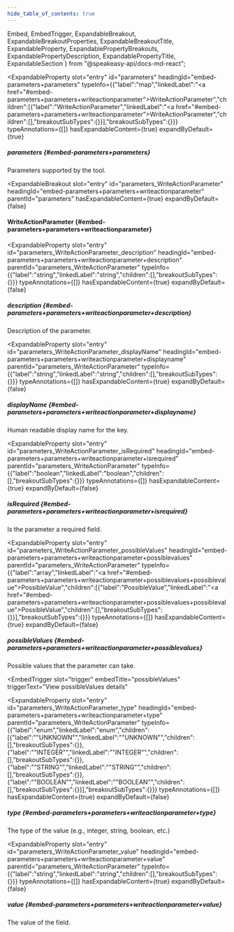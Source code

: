 ```yaml
---
hide_table_of_contents: true
---
```

  Embed,
  EmbedTrigger,
  ExpandableBreakout,
  ExpandableBreakoutProperties,
  ExpandableBreakoutTitle,
  ExpandableProperty,
  ExpandablePropertyBreakouts,
  ExpandablePropertyDescription,
  ExpandablePropertyTitle,
  ExpandableSection
} from "@speakeasy-api/docs-md-react";

<ExpandableSection>

<ExpandableProperty
  slot="entry"
  id="parameters"
  headingId="embed-parameters+parameters"
  typeInfo={{"label":"map","linkedLabel":"<a href=\"#embed-parameters+parameters+writeactionparameter\">WriteActionParameter</a>","children":[{"label":"WriteActionParameter","linkedLabel":"<a href=\"#embed-parameters+parameters+writeactionparameter\">WriteActionParameter</a>","children":[],"breakoutSubTypes":{}}],"breakoutSubTypes":{}}}
  typeAnnotations={[]}
  hasExpandableContent={true}
  expandByDefault={true}
>

<ExpandablePropertyTitle slot="title">

##### parameters \{#embed-parameters+parameters\}

</ExpandablePropertyTitle>

<ExpandablePropertyDescription slot="description">

Parameters supported by the tool.

</ExpandablePropertyDescription>

<ExpandablePropertyBreakouts slot="breakouts">

<ExpandableBreakout
  slot="entry"
  id="parameters_WriteActionParameter"
  headingId="embed-parameters+parameters+writeactionparameter"
  parentId="parameters"
  hasExpandableContent={true}
  expandByDefault={false}
>

<ExpandableBreakoutTitle slot="title">

#### WriteActionParameter \{#embed-parameters+parameters+writeactionparameter\}

</ExpandableBreakoutTitle>

<ExpandableBreakoutProperties slot="properties">

<ExpandableProperty
  slot="entry"
  id="parameters_WriteActionParameter_description"
  headingId="embed-parameters+parameters+writeactionparameter+description"
  parentId="parameters_WriteActionParameter"
  typeInfo={{"label":"string","linkedLabel":"string","children":[],"breakoutSubTypes":{}}}
  typeAnnotations={[]}
  hasExpandableContent={true}
  expandByDefault={false}
>

<ExpandablePropertyTitle slot="title">

##### description \{#embed-parameters+parameters+writeactionparameter+description\}

</ExpandablePropertyTitle>

<ExpandablePropertyDescription slot="description">

Description of the parameter.

</ExpandablePropertyDescription>

</ExpandableProperty>

<ExpandableProperty
  slot="entry"
  id="parameters_WriteActionParameter_displayName"
  headingId="embed-parameters+parameters+writeactionparameter+displayname"
  parentId="parameters_WriteActionParameter"
  typeInfo={{"label":"string","linkedLabel":"string","children":[],"breakoutSubTypes":{}}}
  typeAnnotations={[]}
  hasExpandableContent={true}
  expandByDefault={false}
>

<ExpandablePropertyTitle slot="title">

##### displayName \{#embed-parameters+parameters+writeactionparameter+displayname\}

</ExpandablePropertyTitle>

<ExpandablePropertyDescription slot="description">

Human readable display name for the key.

</ExpandablePropertyDescription>

</ExpandableProperty>

<ExpandableProperty
  slot="entry"
  id="parameters_WriteActionParameter_isRequired"
  headingId="embed-parameters+parameters+writeactionparameter+isrequired"
  parentId="parameters_WriteActionParameter"
  typeInfo={{"label":"boolean","linkedLabel":"boolean","children":[],"breakoutSubTypes":{}}}
  typeAnnotations={[]}
  hasExpandableContent={true}
  expandByDefault={false}
>

<ExpandablePropertyTitle slot="title">

##### isRequired \{#embed-parameters+parameters+writeactionparameter+isrequired\}

</ExpandablePropertyTitle>

<ExpandablePropertyDescription slot="description">

Is the parameter a required field.

</ExpandablePropertyDescription>

</ExpandableProperty>

<ExpandableProperty
  slot="entry"
  id="parameters_WriteActionParameter_possibleValues"
  headingId="embed-parameters+parameters+writeactionparameter+possiblevalues"
  parentId="parameters_WriteActionParameter"
  typeInfo={{"label":"array","linkedLabel":"<a href=\"#embed-parameters+parameters+writeactionparameter+possiblevalues+possiblevalue\">PossibleValue</a>","children":[{"label":"PossibleValue","linkedLabel":"<a href=\"#embed-parameters+parameters+writeactionparameter+possiblevalues+possiblevalue\">PossibleValue</a>","children":[],"breakoutSubTypes":{}}],"breakoutSubTypes":{}}}
  typeAnnotations={[]}
  hasExpandableContent={true}
  expandByDefault={false}
>

<ExpandablePropertyTitle slot="title">

##### possibleValues \{#embed-parameters+parameters+writeactionparameter+possiblevalues\}

</ExpandablePropertyTitle>

<ExpandablePropertyDescription slot="description">

Possible values that the parameter can take.

</ExpandablePropertyDescription>

<ExpandablePropertyBreakouts slot="breakouts">

<Embed slot="embed">

<EmbedTrigger
  slot="trigger"
  embedTitle="possibleValues"
  triggerText="View possibleValues details"
>

<Embedpossiblevalues />

</EmbedTrigger>

</Embed>

</ExpandablePropertyBreakouts>

</ExpandableProperty>

<ExpandableProperty
  slot="entry"
  id="parameters_WriteActionParameter_type"
  headingId="embed-parameters+parameters+writeactionparameter+type"
  parentId="parameters_WriteActionParameter"
  typeInfo={{"label":"enum","linkedLabel":"enum","children":[{"label":"\"UNKNOWN\"","linkedLabel":"\"UNKNOWN\"","children":[],"breakoutSubTypes":{}},{"label":"\"INTEGER\"","linkedLabel":"\"INTEGER\"","children":[],"breakoutSubTypes":{}},{"label":"\"STRING\"","linkedLabel":"\"STRING\"","children":[],"breakoutSubTypes":{}},{"label":"\"BOOLEAN\"","linkedLabel":"\"BOOLEAN\"","children":[],"breakoutSubTypes":{}}],"breakoutSubTypes":{}}}
  typeAnnotations={[]}
  hasExpandableContent={true}
  expandByDefault={false}
>

<ExpandablePropertyTitle slot="title">

##### type \{#embed-parameters+parameters+writeactionparameter+type\}

</ExpandablePropertyTitle>

<ExpandablePropertyDescription slot="description">

The type of the value (e.g., integer, string, boolean, etc.)

</ExpandablePropertyDescription>

</ExpandableProperty>

<ExpandableProperty
  slot="entry"
  id="parameters_WriteActionParameter_value"
  headingId="embed-parameters+parameters+writeactionparameter+value"
  parentId="parameters_WriteActionParameter"
  typeInfo={{"label":"string","linkedLabel":"string","children":[],"breakoutSubTypes":{}}}
  typeAnnotations={[]}
  hasExpandableContent={true}
  expandByDefault={false}
>

<ExpandablePropertyTitle slot="title">

##### value \{#embed-parameters+parameters+writeactionparameter+value\}

</ExpandablePropertyTitle>

<ExpandablePropertyDescription slot="description">

The value of the field.

</ExpandablePropertyDescription>

</ExpandableProperty>

</ExpandableBreakoutProperties>

</ExpandableBreakout>

</ExpandablePropertyBreakouts>

</ExpandableProperty>

</ExpandableSection>